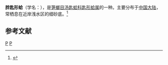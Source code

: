 {{Speciesbox
| taxon = Offadesma nakamigawai
| binomial_authority = Kuroda et Horikoshi, 1952
}}
'''胖匙形蛤'''（学名：''{{lang|la|Offadesma nakamigawai}}''），是[[笋螂目|笋螂目]][[汤匙蛤科|汤匙蛤科]][[匙形蛤属|匙形蛤属]]的一种。主要分布于[[中国大陆|中国大陆]]，常栖息在近岸浅水区的细砂底。<ref>{{cite web|url=http://shell.sinica.edu.tw/chinese/shellbase_detail.php?science_no=3941|title=国际贝库：胖匙形蛤|publisher=台湾贝类资料库|accessdate=2009-08-11}}</ref>

== 参考文献 ==
{{reflist}}

{{Taxonbar}}

[[Category:1952年描述的动物|P]]
[[Category:匙形蛤属|P]]
